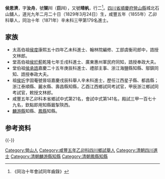 {{明清人物信息框
| 姓名 = 侯恩濟
| 原名 =
| 圖片名稱=  
| 圖片大小 = 220px
| 圖片說明 =  
| 最高職務 = [[鳳縣|鳳縣]]知縣
| 國家 = 大清
| 爵位 =
| 籍貫 = [[四川省|四川省]][[順慶府|順慶府]][[營山縣|營山縣]]
| 族裔 =  
| 旗籍 =  
| 字號 = 字汝舟，號榘川，又號晴帆
| 諡號 = 
| 出生日期 = 道光九年二月二十日（1829年3月24日）<ref>《咸豐五年乙卯科直省鄉試同年齒錄》作十九日</ref>
| 出生地點 = 
| 逝世日期 =  
| 逝世地點 = 
| 墓葬 = 
| 配偶 =  田氏
| 親屬 =  曾祖侯迺五，祖[[侯圻|侯圻]]（嘉慶十六年辛未科進士），父侯錫齡（廣東布政使司經歷署曲江縣），母魏氏。子侯世枏、孫侯同祖。
| 出身 = 
* 咸豐五年乙卯科四川鄉試舉人
* 同治十年辛未科進士出身
| 經歷 = 
| 著作 =  
*《營山縣志》
*
*
}}

'''侯恩濟'''{{BD|1829年|3月24日|？年||catIdx=H侯}}，字'''汝舟'''，號'''榘川'''（'''巨川'''），又號'''晴帆'''，行二<ref>《同治十年會試同年齒錄》</ref>。[[四川省|四川省]][[順慶府|順慶府]][[營山縣|營山縣]]城北石山舖人，道光九年二月二十日（1829年3月24日）生，咸豐五年（1855年）乙卯科舉人，同治十年（1871年）辛未科三甲第179名進士。

== 家族 ==
* 太高伯祖[[侯度_(康熙進士)|侯度]]康熙五十四年乙未科進士、翰林院編修、工部虞衡司郎中，誥授文林郎。
* 堂高伯祖[[侯於薊|侯於薊]]乾隆七年壬戌科進士、廣東惠州軍民府同知，誥授奉政大夫。
* 堂伯祖[[侯承誥|侯承誥]]嘉慶二十五年庚辰科進士、禮部主事、浙江海鹽縣知縣、鄔鎮同知、誥授奉政大夫。
* 祖[[侯圻|侯圻]]字固菴號晉垣嘉慶戌辰科舉人辛未科進士，歷任江西星子縣、都昌縣；浙江泰順縣、麗水縣、壽昌縣知縣，乙酉江西鄉試同考試官，甲辰浙江鄉試同考試官，敕授文林郎。
* 咸豐五年乙卯科本省鄉試中式第21名，會試中式第141名，殿試三甲一百七十九名，欽點即用知縣籤掣陝西。
* [[麟游縣|麟游縣]]知縣、[[鳳縣|鳳縣]]知縣。

== 参考资料 ==
{{reflist}}

{{-}}
{{同治十年辛未科殿試金榜}}
{{DEFAULTSORT:Hou侯}}
[[Category:營山人|Category:營山人]]
[[Category:咸豐五年乙卯科四川鄉試舉人|Category:咸豐五年乙卯科四川鄉試舉人]]
[[Category:清朝四川進士|Category:清朝四川進士]]
[[Category:清朝麟游縣知縣|Category:清朝麟游縣知縣]]
[[Category:清朝鳳縣知縣|Category:清朝鳳縣知縣]]